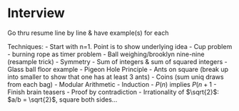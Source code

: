 # Interview {#interview}

Go thru resume line by line & have example(s) for each

Techniques:
- Start with n=1. Point is to show underlying idea
- Cup problem 
- burning rope as timer problem
- Ball weighing/brooklyn nine-nine (resample trick)
- Symmetry
- Sum of integers & sum of squared integers
  - Glass ball floor example
- Pigeon Hole Principle
  - Ants on square (break up into smaller to show that one has at least 3 ants)
  - Coins (sum uniq draws from each bag)
- Modular Arithmetic
- Induction
  - $P(n)$ implies $P(n+1$
  - Finish brain teasers
- Proof by contradiction
  - Irrationality of $\sqrt{2}$: $a/b = \sqrt{2}$, square both sides...
